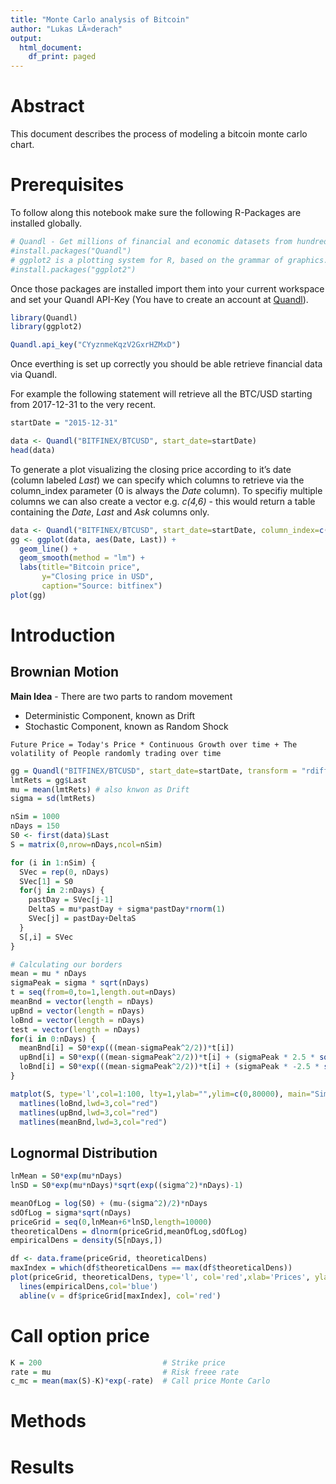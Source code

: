 ---
title: "Monte Carlo analysis of Bitcoin"
author: "Lukas LÃ¤derach"
output:
  html_document:
    df_print: paged
---
# Abstract
This document describes the process of modeling a bitcoin monte carlo chart.


# Prerequisites
To follow along this notebook make sure the following R-Packages are installed globally.

```{r echo=FALSE}
# Quandl - Get millions of financial and economic datasets from hundreds of publishers directly into R.
#install.packages("Quandl")
# ggplot2 is a plotting system for R, based on the grammar of graphics.
#install.packages("ggplot2")
```

Once those packages are installed import them into your current workspace and set your Quandl API-Key (You have to create an account at [Quandl](https://www.quandl.com/sign-up-modal?defaultModal=showSignUp)).

```{r echo=FALSE}
library(Quandl)
library(ggplot2)

Quandl.api_key("CYyznmeKqzV2GxrHZMxD")
```

Once everthing is set up correctly you should be able retrieve financial data via Quandl.

For example the following statement will retrieve all the BTC/USD starting from 2017-12-31 to the very recent.

```{r echo=FALSE}
startDate = "2015-12-31"

data <- Quandl("BITFINEX/BTCUSD", start_date=startDate)
head(data)
```

To generate a plot visualizing the closing price according to it's date (column labeled *Last*) we can specify which columns to retrieve via the column_index parameter (0 is always the *Date* column). To specifiy multiple columns we can also create a vector e.g. *c(4,6)* - this would return a table containing the *Date*, *Last* and *Ask* columns only.

```{r echo=FALSE}
data <- Quandl("BITFINEX/BTCUSD", start_date=startDate, column_index=c("Last"))
gg <- ggplot(data, aes(Date, Last)) +
  geom_line() +
  geom_smooth(method = "lm") +
  labs(title="Bitcoin price",
       y="Closing price in USD",
       caption="Source: bitfinex")
plot(gg)
```


# Introduction

## Brownian Motion
**Main Idea** - There are two parts to random movement
  
  * Deterministic Component, known as Drift
  * Stochastic Component, known as Random Shock

```
Future Price = Today's Price * Continuous Growth over time + The volatility of People randomly trading over time
```

```{R echo=FALSE}
gg = Quandl("BITFINEX/BTCUSD", start_date=startDate, transform = "rdiff")
lmtRets = gg$Last
mu = mean(lmtRets) # also knwon as Drift
sigma = sd(lmtRets)

nSim = 1000
nDays = 150
S0 <- first(data)$Last
S = matrix(0,nrow=nDays,ncol=nSim)

for (i in 1:nSim) {
  SVec = rep(0, nDays)
  SVec[1] = S0
  for(j in 2:nDays) {
    pastDay = SVec[j-1]
    DeltaS = mu*pastDay + sigma*pastDay*rnorm(1)
    SVec[j] = pastDay+DeltaS
  }
  S[,i] = SVec
}

# Calculating our borders
mean = mu * nDays
sigmaPeak = sigma * sqrt(nDays)
t = seq(from=0,to=1,length.out=nDays)
meanBnd = vector(length = nDays)
upBnd = vector(length = nDays)
loBnd = vector(length = nDays)
test = vector(length = nDays)
for(i in 0:nDays) {
  meanBnd[i] = S0*exp(((mean-sigmaPeak^2/2))*t[i])
  upBnd[i] = S0*exp(((mean-sigmaPeak^2/2))*t[i] + (sigmaPeak * 2.5 * sqrt(t[i])))
  loBnd[i] = S0*exp(((mean-sigmaPeak^2/2))*t[i] + (sigmaPeak * -2.5 * sqrt(t[i])))
}

matplot(S, type='l',col=1:100, lty=1,ylab="",ylim=c(0,80000), main="Simulated price of Bitcoin")
  matlines(loBnd,lwd=3,col="red")
  matlines(upBnd,lwd=3,col="red")
  matlines(meanBnd,lwd=3,col="red")
```

## Lognormal Distribution
```{R echo=FALSE}
lnMean = S0*exp(mu*nDays)
lnSD = S0*exp(mu*nDays)*sqrt(exp((sigma^2)*nDays)-1)

meanOfLog = log(S0) + (mu-(sigma^2)/2)*nDays
sdOfLog = sigma*sqrt(nDays)
priceGrid = seq(0,lnMean+6*lnSD,length=10000)
theoreticalDens = dlnorm(priceGrid,meanOfLog,sdOfLog)
empiricalDens = density(S[nDays,])

df <- data.frame(priceGrid, theoreticalDens)
maxIndex = which(df$theoreticalDens == max(df$theoreticalDens))
plot(priceGrid, theoreticalDens, type='l', col='red',xlab='Prices', ylab='Density')
  lines(empiricalDens,col='blue')
  abline(v = df$priceGrid[maxIndex], col='red')
```

# Call option price
```{R}
K = 200                           # Strike price
rate = mu                         # Risk freee rate
c_mc = mean(max(S)-K)*exp(-rate)  # Call price Monte Carlo

```


# Methods

# Results